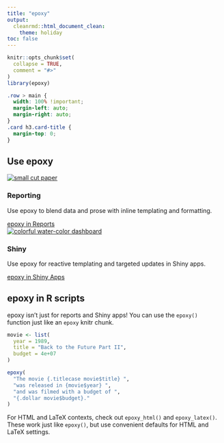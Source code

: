 ```yaml
---
title: "epoxy"
output: 
  cleanrmd::html_document_clean:
    theme: holiday
toc: false
---
```


```r
knitr::opts_chunk$set(
  collapse = TRUE,
  comment = "#>"
)
library(epoxy)
```

```css
.row > main {
  width: 100% !important;
  margin-left: auto;
  margin-right: auto;
}
.card h3.card-title {
  margin-top: 0;
}
```

[glue]: https://glue.tidyverse.org

## Use epoxy

```{=html}
<div class="row">
  <div class="col-sm-6 mb-4 mb-sm-0 px-5 px-sm-2">
    <div class="card shadow">
      <a href="epoxy-report.html">
        <img src="images/mel-poole-gT-Sob4njj8-unsplash.jpg" class="card-img-top" alt="small cut paper">
      </a>
      <div class="card-body">
        <h3 class="card-title">Reporting</h3>
        <p class="card-text">Use epoxy to blend data and prose with inline templating and formatting.</p>
        <a href="epoxy-report.html" class="btn btn-primary float-end">epoxy in Reports</a>
      </div>
    </div>
  </div>
  <div class="col-sm-6 px-5 px-sm-2">
    <div class="card shadow">
      <a href="epoxy-shiny.html">
        <img src="images/hal-gatewood-tZc3vjPCk-Q-unsplash.jpg" class="card-img-top" alt="colorful water-color dashboard">
      </a>
      <div class="card-body">
        <h3 class="card-title">Shiny</h3>
        <p class="card-text">Use epoxy for reactive templating and targeted updates in Shiny apps.</p>
        <a href="epoxy-shiny.html" class="btn btn-primary float-end">epoxy in Shiny Apps</a>
      </div>
    </div>
  </div>
</div>
```

## epoxy in R scripts

epoxy isn't just for reports and Shiny apps!
You can use the `epoxy()` function just like an `epoxy` knitr chunk.

```r
movie <- list(
  year = 1989,
  title = "Back to the Future Part II",
  budget = 4e+07
)

epoxy(
  "The movie {.titlecase movie$title} ", 
  "was released in {movie$year} ",
  "and was filmed with a budget of ",
  "{.dollar movie$budget}."
)
```

For HTML and LaTeX contexts, check out `epoxy_html()` and `epoxy_latex()`.
These work just like `epoxy()`,
but use convenient defaults for HTML and LaTeX settings.
